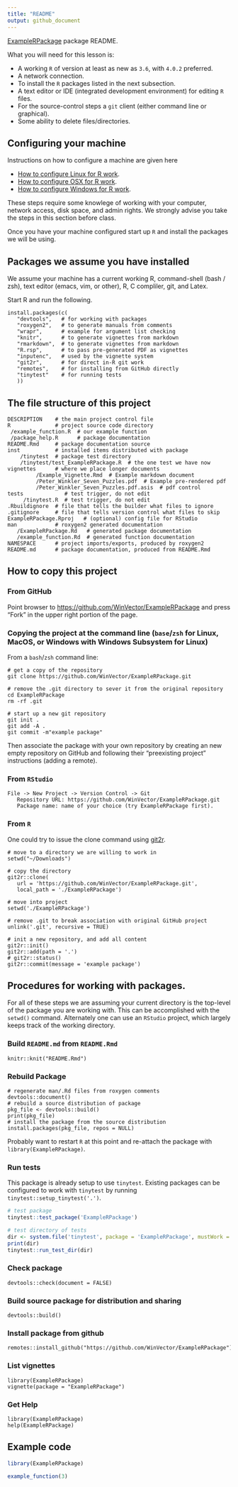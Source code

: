 ```yaml
---
title: "README"
output: github_document
---
```


<!-- README.md is generated from README.Rmd. Please edit the .Rmd file, not the .md file. -->

[ExampleRPackage](https://github.com/WinVector/ExampleRPackage) package README.

What you will need for this lesson is:

 * A working `R` of version at least as new as `3.6`, with `4.0.2` preferred.
 * A network connection.
 * To install the `R` packages listed in the next subsection.
 * A text editor or IDE (integrated development environment) for editing `R` files.
 * For the source-control steps a `git` client (either command line or graphical).
 * Some ability to delete files/directories.

## Configuring your machine

Instructions on how to configure a machine are given here

 * [How to configure Linux for R work](https://github.com/WinVector/ExampleRPackage/blob/main/extras/setting_up_a_Linux_machine.md).
 * [How to configure OSX for R work](https://github.com/WinVector/ExampleRPackage/blob/main/extras/setting_up_a_MacOS_machine.md).
 * [How to configure Windows for R work](https://github.com/WinVector/ExampleRPackage/blob/main/extras/setting_up_a_Windows_machine.md).
 
These steps require some knowlege of working with your computer, network access, disk space, and admin rights. We strongly advise you take the steps in this section before class.

Once you have your machine configured start up `R` and install the packages we will be using.



## Packages we assume you have installed

We assume your machine has a current working R, command-shell (bash / zsh), text editor (emacs, vim, or other), R, C compliler, git, and Latex.

Start R and run the following.

```
install.packages(c(
   "devtools",   # for working with packages
   "roxygen2",   # to generate manuals from comments
   "wrapr",      # example for argument list checking
   "knitr",      # to generate vignettes from markdown
   "rmarkdown",  # to generate vignettes from markdown
   "R.rsp",      # to pass pre-generated PDF as vignettes
   "inputenc",   # used by the vignette system
   "git2r",      # for direct in-R git work
   "remotes",    # for installing from GitHub directly
   "tinytest"    # for running tests
   ))
```

## The file structure of this project

```
DESCRIPTION    # the main project control file
R              # project source code directory
 /example_function.R  # our example function
 /package_help.R      # package documentation
README.Rmd     # package documentation source
inst           # installed items distributed with package
    /tinytest  # package test directory
    /tinytest/test_ExampleRPackage.R  # the one test we have now
vignettes      # where we place longer documents
         /Example_Vignette.Rmd  # Example markdown document
         /Peter_Winkler_Seven_Puzzles.pdf  # Example pre-rendered pdf
         /Peter_Winkler_Seven_Puzzles.pdf.asis  # pdf control
tests             # test trigger, do not edit
     /tinytest.R  # test trigger, do not edit
.Rbuildignore  # file that tells the builder what files to ignore
.gitignore     # file that tells version control what files to skip
ExampleRPackage.Rproj   # (optional) config file for RStudio
man            # roxygen2 generated documentation
   /ExampleRPackage.Rd   # generated package documentation
   /example_function.Rd  # generated function documentation
NAMESPACE      # project imports/exports, produced by roxygen2
README.md      # package documentation, produced from README.Rmd
```

## How to copy this project


### From GitHub

Point browser to [https://github.com/WinVector/ExampleRPackage](https://github.com/WinVector/ExampleRPackage) and press "Fork" in the upper right portion of the page.

### Copying the project at the command line (`base`/`zsh` for Linux, MacOS, or Windows with Windows Subsystem for Linux)

From a `bash`/`zsh` command line:

```
# get a copy of the repository
git clone https://github.com/WinVector/ExampleRPackage.git

# remove the .git directory to sever it from the original repository
cd ExampleRPackage
rm -rf .git

# start up a new git repository
git init .
git add -A .
git commit -m"example package"
```

Then associate the package with your own repository by creating an new empty repository on GitHub and following their "preexisting project" instructions (adding a remote).

### From `RStudio`

```
File -> New Project -> Version Control -> Git
   Repository URL: https://github.com/WinVector/ExampleRPackage.git
   Package name: name of your choice (try ExampleRPackage first).
```


### From `R`

One could try to issue the clone command using [git2r](https://CRAN.R-project.org/package=git2r).

```
# move to a directory we are willing to work in
setwd("~/Downloads")

# copy the directory
git2r::clone(
   url = 'https://github.com/WinVector/ExampleRPackage.git',
   local_path = './ExampleRPackage')
   
# move into project
setwd('./ExampleRPackage')

# remove .git to break association with original GitHub project
unlink('.git', recursive = TRUE)

# init a new repository, and add all content
git2r::init()
git2r::add(path = '.')
# git2r::status()
git2r::commit(message = 'example package')
```


## Procedures for working with packages.


For all of these steps we are assuming your current directory is the top-level of the package you
are working with. This can be accomplished with the `setwd()` command. Alternately one can use an `RStudio`
project, which largely keeps track of the working directory.


### Build `README.md` from `README.Rmd`

```
knitr::knit("README.Rmd")
```

### Rebuild Package

```
# regenerate man/.Rd files from roxygen comments
devtools::document()
# rebuild a source distribution of package
pkg_file <- devtools::build()
print(pkg_file)
# install the package from the source distribution
install.packages(pkg_file, repos = NULL)
```

Probably want to restart `R` at this point and re-attach the package with `library(ExampleRPackage)`.

### Run tests

This package is already setup to use `tinytest`. Existing packages can be configured to work with `tinytest` by running `tinytest::setup_tinytest('.')`.

```r
# test package
tinytest::test_package('ExampleRPackage')
```

```r
# test directory of tests
dir <- system.file('tinytest', package = 'ExampleRPackage', mustWork = TRUE)
print(dir)
tinytest::run_test_dir(dir)
```


### Check package

```
devtools::check(document = FALSE)
```


### Build source package for distribution and sharing

```
devtools::build()
```

### Install package from github

```
remotes::install_github("https://github.com/WinVector/ExampleRPackage")
```

### List vignettes

```
library(ExampleRPackage)
vignette(package = "ExampleRPackage")
```

### Get Help

```
library(ExampleRPackage)
help(ExampleRPackage)
```

## Example code


```r
library(ExampleRPackage)

example_function(3)
```



